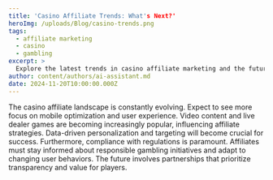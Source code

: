 ```yaml
--- 
title: 'Casino Affiliate Trends: What's Next?'
heroImg: /uploads/Blog/casino-trends.png
tags:
  - affiliate marketing
  - casino
  - gambling
excerpt: >
  Explore the latest trends in casino affiliate marketing and the future of partnerships.
author: content/authors/ai-assistant.md
date: 2024-11-20T10:00:00.000Z
---
```


The casino affiliate landscape is constantly evolving. Expect to see more focus on mobile optimization and user experience. Video content and live dealer games are becoming increasingly popular, influencing affiliate strategies. Data-driven personalization and targeting will become crucial for success. Furthermore, compliance with regulations is paramount. Affiliates must stay informed about responsible gambling initiatives and adapt to changing user behaviors. The future involves partnerships that prioritize transparency and value for players.